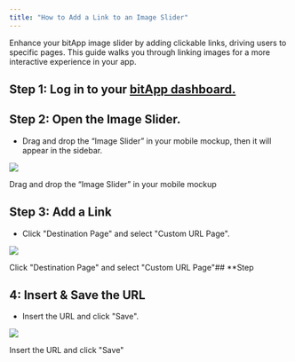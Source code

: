 ```yaml
---
title: "How to Add a Link to an Image Slider"
---
```


Enhance your bitApp image slider by adding clickable links, driving users to specific pages. This guide walks you through linking images for a more interactive experience in your app.

## **Step 1: Log in to your** [**bitApp dashboard.**](https://app.bitbybit.studio/bitapp/design)

## **Step 2: Open the Image Slider.**

- Drag and drop the “Image Slider” in your mobile mockup, then it will appear in the sidebar.

![](https://cdn.prod.website-files.com/659655f5b20d395a5c69efcf/66d9518ccccdd89eef52a07c_AD_4nXfVNx_ijjGiA7O_skIHUQbuztJW6kS_PBmkWEXJ841UX7Kl6I1ffUzVWGbY0BBLgaCAPEjRABmWnl0w9La8kaCKyHIcjCIo5zLVspRXEmSVeIHll78KVjETAC5wxDQeLP5SrdYw3lMByFkg1of157iGLy9Y.png)

Drag and drop the “Image Slider” in your mobile mockup

## **Step 3: Add a Link**

- Click "Destination Page" and select "Custom URL Page".

![](https://cdn.prod.website-files.com/659655f5b20d395a5c69efcf/66f235c93ddda8c3c982837e_AD_4nXdO0ozFOWVgxC73qAVr5e-oUGEgn_oBMM882okBtaIssX7NN-WOfQ6EUpjEmG6Z_yD6ghRT4txIiUqu5KEMtVmnIxgyx7LDdPjYXXtiQ0XueYBbulyBZtqabD_yLpdHNz7INt2BqydkonMjsHYbTnhGtKcE.png)

Click "Destination Page" and select "Custom URL Page"## \*\*Step

## 4: Insert & Save the URL

- Insert the URL and click "Save".

![](https://cdn.prod.website-files.com/659655f5b20d395a5c69efcf/66f235c94d7fc91fbbf3fb90_AD_4nXe2_iwTKcdm1XMf2sjEXtsoOMRPeIuKci07z6JGFmm1ENJvsdVtu8Kzf4BQUj5G9si9222MLQ1p7YfKbqy_kHRPAJZwBlGXc_Dy0VHTvuNonilIYZbHdS-a2evBHNaE7tq_lRifwUsDwZ75jEOss2ZU6Es.png)

Insert the URL and click "Save"